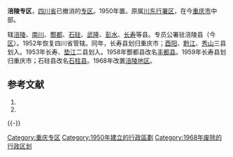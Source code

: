 '''涪陵专区'''，[[四川省|四川省]]已撤消的[[专区|专区]]。1950年置。原属[[川东行署区|川东行署区]]，在今[[重庆市|重庆市]]中部。

辖[[涪陵县|涪陵]]、[[南川县|南川]]、[[酆都县|酆都]]、[[石砫县|石砫]]、[[武隆县|武隆]]、[[彭水县|彭水]]、[[长寿县_(明夏)|长寿]]等县。专员公署驻涪陵县（今[[涪陵区|区]]）。1952年恢复四川省管辖。同年，长寿县划归重庆市；[[酉阳县|酉阳]]、[[黔江县|黔江]]、[[秀山县|秀山]]三县划入。1953年长寿、[[垫江县|垫江]]二县划入。1958年酆都县改名[[丰都县|丰都县]]。1959年长寿县划归重庆市；石砫县改名[[石柱县|石柱县]]。1968年改置[[涪陵地区|涪陵地区]]。

== 参考文献 ==
# {{Cite book | author = 戴均良等 | title = 《中国古今地名大词典》 | location = 上海 | publisher = 上海辞书出版社 | date = 2005 | language = zh-hans }}
# {{Cite book | author = 史为乐 | title = 《中华人民共和国政区沿革（1949-2002）》 | location = 北京 | publisher = 人民出版社 | date = 2006 | language = zh-hans }}
{{reflist}}
{{中华人民共和国行政区划小作品}}
{{-}}

{{四川省历史二级政区|nocat}}
[[Category:重庆专区|Category:重庆专区]]
[[Category:1950年建立的行政區劃|Category:1950年建立的行政區劃]]
[[Category:1968年废除的行政区划|Category:1968年废除的行政区划]]